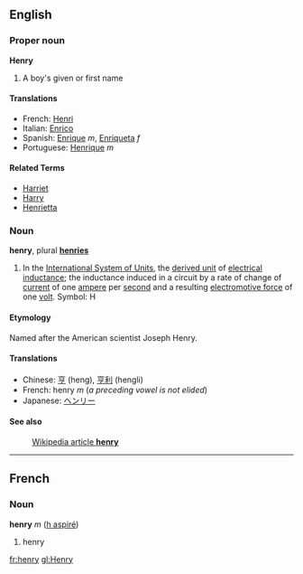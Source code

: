 ==English==

===Proper noun===
'''Henry'''

#A boy's given or first name

====Translations====

*French: [[Henri]]
*Italian: [[Enrico]]
*Spanish: [[Enrique]] ''m'', [[Enriqueta]] ''f''
*Portuguese: [[Henrique]] ''m''

====Related Terms====
*[[Harriet]]
*[[Harry]]
*[[Henrietta]]


===Noun===
'''henry''', plural '''[[henries]]'''

#In the [[International System of Units]], the [[derived unit]] of [[electrical inductance]]; the inductance induced in a circuit by a rate of change of [[current]] of one [[ampere]] per [[second]] and a resulting [[electromotive force]] of one [[volt]].  Symbol: H

====Etymology====

Named after the American scientist Joseph Henry.

====Translations====
*Chinese: [[亨]] (heng), [[亨利]] (hengli)
*French: henry ''m'' (''a preceding vowel is not elided'')
*Japanese: [[ヘンリー]]

====See also====
:[[w:henry_(inductance)|Wikipedia article '''henry''']]


----

==French==
===Noun===
'''henry''' ''m'' ([[h aspiré]])

# henry

[[fr:henry]]
[[gl:Henry]]